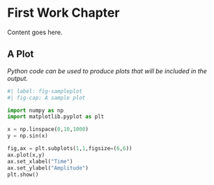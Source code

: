 # First Work Chapter

Content goes here.

## A Plot

*Python code can be used to produce plots that will be included in the output.*

```python
#| label: fig-sampleplot
#| fig-cap: A sample plot

import numpy as np
import matplotlib.pyplot as plt

x = np.linspace(0,10,1000)
y = np.sin(x)

fig,ax = plt.subplots(1,1,figsize=(6,6))
ax.plot(x,y)
ax.set_xlabel("Time")
ax.set_ylabel("Amplitude")
plt.show()
```